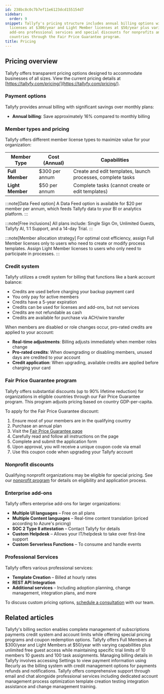 ```yaml
---
id: 238bc8c0c7b7ef11e6123dcd155154d7
sidebar:
  order: 9
snippet: Tallyfy's pricing structure includes annual billing options with Full Member
  licenses at $300/year and Light Member licenses at $50/year plus various enterprise
  add-ons professional services and special discounts for nonprofits and eligible
  countries through the Fair Price Guarantee program.
title: Pricing
---
```


## Pricing overview

Tallyfy offers transparent pricing options designed to accommodate businesses of all sizes. View the current pricing details at [https://tallyfy.com/pricing/](https://tallyfy.com/pricing/).

### Payment options

Tallyfy provides annual billing with significant savings over monthly plans:

- **Annual billing**: Save approximately 16% compared to monthly billing

### Member types and pricing

Tallyfy offers different member license types to maximize value for your organization:

| Member Type | Cost (Annual) | Capabilities |
|-------------|---------------|--------------|
| **Full Member** | $300 per annum | Create and edit templates, launch processes, complete tasks |
| **Light Member** | $50 per annum | Complete tasks (cannot create or edit templates) |

:::note[Data Feed option]
A Data Feed option is available for $20 per member per annum, which feeds Tallyfy data to your BI or analytics platform.
:::

:::note[Free inclusions]
All plans include: Single Sign On, Unlimited Guests, Tallyfy AI, 1:1 Support, and a 14-day Trial.
:::

:::note[Member allocation strategy]
For optimal cost efficiency, assign Full Member licenses only to users who need to create or modify process templates. Assign Light Member licenses to users who only need to participate in processes.
:::

### Credit system

Tallyfy utilizes a credit system for billing that functions like a bank account balance:

- Credits are used before charging your backup payment card
- You only pay for active members
- Credits have a 5-year expiration
- Credits can be used for licenses and add-ons, but not services
- Credits are not refundable as cash
- Credits are available for purchase via ACH/wire transfer

When members are disabled or role changes occur, pro-rated credits are applied to your account:

- **Real-time adjustments**: Billing adjusts immediately when member roles change
- **Pro-rated credits**: When downgrading or disabling members, unused days are credited to your account
- **Credit application**: When upgrading, available credits are applied before charging your card

### Fair Price Guarantee program

Tallyfy offers substantial discounts (up to 90% lifetime reduction) for organizations in eligible countries through our Fair Price Guarantee program. This program adjusts pricing based on country GDP-per-capita.

To apply for the Fair Price Guarantee discount:

1. Ensure most of your members are in the qualifying country
2. Purchase an annual plan 
3. Visit the [Fair Price Guarantee page](https://tallyfy.com/pricing/fair-price-guarantee/)
4. Carefully read and follow all instructions on the page
5. Complete and submit the application form
6. Upon approval, you will receive a unique coupon code via email
7. Use this coupon code when upgrading your Tallyfy account

### Nonprofit discounts

Qualifying nonprofit organizations may be eligible for special pricing. See our [nonprofit program](/products/pro/pricing/how-to-apply-for-tallyfys-nonprofit-program-discount/) for details on eligibility and application process.

### Enterprise add-ons

Tallyfy offers enterprise add-ons for larger organizations:

- **Multiple UI languages** – Free on all plans
- **Multiple Content languages** – Real-time content translation (priced according to Azure's pricing)
- **SOC 2 Type II attestation** – Contact Tallyfy for details
- **Custom Helpdesk** – Allows your IT/helpdesk to take over first-line support
- **Custom Serverless Functions** – To consume and handle events

### Professional Services

Tallyfy offers various professional services:

- **Template Creation** – Billed at hourly rates
- **REST API Integration** 
- **Additional services** – Including adoption planning, change management, integration plans, and more

To discuss custom pricing options, [schedule a consultation](https://tallyfy.com/booking/) with our team.


## Related articles
<CardGrid>
<LinkTitleCard header="<b>Settings > Billing</b>" href="/products/pro/settings/billing/" > Tallyfy's billing section enables complete management of subscriptions payments credit system and account limits while offering special pricing programs and coupon redemption options. </LinkTitleCard>
<LinkTitleCard header="<b>Billing > Tallyfy's Account and Member Limits</b>" href="/products/pro/settings/billing/what-are-tallyfys-account-and-member-limits/" > Tallyfy offers Full Members at $300/year and Light Members at $50/year with varying capabilities plus unlimited free guest access while maintaining specific trial limits of 10 members 10 guests and 100 task assignments. </LinkTitleCard>
<LinkTitleCard header="<b>Billing > Access and Manage My Billing Details</b>" href="/products/pro/settings/billing/how-to-access-and-manage-my-billing-details/" > Managing billing details in Tallyfy involves accessing Settings to view payment information using Recurly as the billing system with credit management options for payments refunds and notifications. </LinkTitleCard>
<LinkTitleCard header="<b>Support > Contact Tallyfy support or engage in professional services</b>" href="/products/pro/miscellaneous/support/how-can-i-contact-tallyfys-support-team/" > Tallyfy offers comprehensive support through email and chat alongside professional services including dedicated account management process optimization template creation testing integration assistance and change management training. </LinkTitleCard>
</CardGrid>